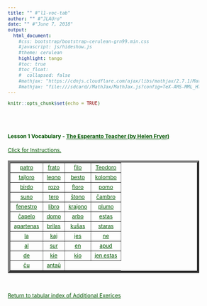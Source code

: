 ```yaml
---
title: "" #"l1-voc-tab"
author: "" #"JLAUro"
date: "" #"June 7, 2018"
output: 
  html_document:
    #css: bootstrap/bootstrap-cerulean-grn99.min.css
    #javascript: js/hideshow.js
    #theme: cerulean
    highlight: tango
    #toc: true
    #toc_float: 
    #  collapsed: false
    #mathjax: "https://cdnjs.cloudflare.com/ajax/libs/mathjax/2.7.1/MathJax.js?config=TeX-AMS-MML_HTMLorMML"
    #mathjax: "file:///sdcard//MathJax/MathJax.js?config=TeX-AMS-MML_HTMLorMML"
---
```


```r
knitr::opts_chunk$set(echo = TRUE)
```

<style>
a, body { 
color: #005500; 
font-size: 12px; 
}	

a:visited { color: #009900; }

[id^='tr'] {
display: none;
}

mark {
padding: 3px 3px;
text-align: left;
font-style: italic;
font-size: 10px;
background-color: #007700;
color: white;
margin-top: 0px;
margin-left: 5px;
}

</style>

<script type='text/javascript'>
function toggle_visibility(id) {
var e = document.getElementById(id);
e.style.display = ((e.style.display!='block') ? 'block' : 'none');
}
</script>

<br/><br/>

<p>
<h4>Lesson 1 Vocabulary - <a  href=http://www.gutenberg.org/files/8177/8177-h/8177-h.htm>The Esperanto Teacher (by Helen Fryer)</a> <br/></h4>
<a id='r0' href='#' onclick="toggle_visibility('tr0');">
Click for Instructions.</a>
<div id='tr0'>
&nbsp;
<mark>Click on each link to toggle the English translation.  Reload page to turn off all translations.</mark>
</div>
</p>

<table width='100%' border='5px' cellspacing='5px' cellpadding='5px'>
<tr id='r1'>
<td align='center' valign='middle'><a id='item1' href='#r0' onclick="toggle_visibility('tr1');">patro</a>
<div id='tr1'><mark>noun     father</mark></div></td>

<td align='center' valign='middle'><a id='item2' href='#r0' onclick="toggle_visibility('tr2');">frato</a>
<div id='tr2'><mark>noun     brother</mark></div></td>

<td align='center' valign='middle'><a id='item3' href='#r0' onclick="toggle_visibility('tr3');">filo</a>
<div id='tr3'><mark>noun     son</mark></div></td>

<td align='center' valign='middle'><a id='item4' href='#r0' onclick="toggle_visibility('tr4');">Teodoro</a>
<div id='tr4'><mark>noun     Theodore</mark></div></td>
</tr>
<tr id='r2'>

<td align='center' valign='middle'><a id='item5' href='#r1' onclick="toggle_visibility('tr5');">tajloro</a>
<div id='tr5'><mark>noun     tailor</mark></div></td>

<td align='center' valign='middle'><a id='item6' href='#r1' onclick="toggle_visibility('tr6');">leono</a>
<div id='tr6'><mark>noun     lion</mark></div></td>

<td align='center' valign='middle'><a id='item7' href='#r1' onclick="toggle_visibility('tr7');">besto</a>
<div id='tr7'><mark>noun     animal</mark></div></td>

<td align='center' valign='middle'><a id='item8' href='#r1' onclick="toggle_visibility('tr8');">kolombo</a>
<div id='tr8'><mark>noun     pigeon</mark></div></td>
</tr>
<tr id='r3'>

<td align='center' valign='middle'><a id='item9' href='#r2' onclick="toggle_visibility('tr9');">birdo</a>
<div id='tr9'><mark>noun     bird</mark></div></td>

<td align='center' valign='middle'><a id='item10' href='#r2' onclick="toggle_visibility('tr10');">rozo</a>
<div id='tr10'><mark>noun     rose</mark></div></td>

<td align='center' valign='middle'><a id='item11' href='#r2' onclick="toggle_visibility('tr11');">floro</a>
<div id='tr11'><mark>noun     flower</mark></div></td>

<td align='center' valign='middle'><a id='item12' href='#r2' onclick="toggle_visibility('tr12');">pomo</a>
<div id='tr12'><mark>noun     apple</mark></div></td>
</tr>
<tr id='r4'>

<td align='center' valign='middle'><a id='item13' href='#r3' onclick="toggle_visibility('tr13');">suno</a>
<div id='tr13'><mark>noun     Sun</mark></div></td>

<td align='center' valign='middle'><a id='item14' href='#r3' onclick="toggle_visibility('tr14');">tero</a>
<div id='tr14'><mark>noun     earth, ground</mark></div></td>

<td align='center' valign='middle'><a id='item15' href='#r3' onclick="toggle_visibility('tr15');">ŝtono</a>
<div id='tr15'><mark>noun     stone</mark></div></td>

<td align='center' valign='middle'><a id='item16' href='#r3' onclick="toggle_visibility('tr16');">ĉambro</a>
<div id='tr16'><mark>noun     room</mark></div></td>
</tr>
<tr id='r5'>

<td align='center' valign='middle'><a id='item17' href='#r4' onclick="toggle_visibility('tr17');">fenestro</a>
<div id='tr17'><mark>noun     window</mark></div></td>

<td align='center' valign='middle'><a id='item18' href='#r4' onclick="toggle_visibility('tr18');">libro</a>
<div id='tr18'><mark>noun     book</mark></div></td>

<td align='center' valign='middle'><a id='item19' href='#r4' onclick="toggle_visibility('tr19');">krajono</a>
<div id='tr19'><mark>noun     pencil</mark></div></td>

<td align='center' valign='middle'><a id='item20' href='#r4' onclick="toggle_visibility('tr20');">plumo</a>
<div id='tr20'><mark>noun     pen</mark></div></td>
</tr>
<tr id='r6'>

<td align='center' valign='middle'><a id='item21' href='#r5' onclick="toggle_visibility('tr21');">ĉapelo</a>
<div id='tr21'><mark>noun     hat</mark></div></td>

<td align='center' valign='middle'><a id='item22' href='#r5' onclick="toggle_visibility('tr22');">domo</a>
<div id='tr22'><mark>noun     house</mark></div></td>

<td align='center' valign='middle'><a id='item23' href='#r5' onclick="toggle_visibility('tr23');">arbo</a>
<div id='tr23'><mark>noun     tree</mark></div></td>

<td align='center' valign='middle'><a id='item24' href='#r5' onclick="toggle_visibility('tr24');">estas</a>
<div id='tr24'><mark>verb     is, are, am</mark></div></td>
</tr>
<tr id='r7'>

<td align='center' valign='middle'><a id='item25' href='#r6' onclick="toggle_visibility('tr25');">apartenas</a>
<div id='tr25'><mark>verb     belongs</mark></div></td>

<td align='center' valign='middle'><a id='item26' href='#r6' onclick="toggle_visibility('tr26');">brilas</a>
<div id='tr26'><mark>verb     shines</mark></div></td>

<td align='center' valign='middle'><a id='item27' href='#r6' onclick="toggle_visibility('tr27');">kuŝas</a>
<div id='tr27'><mark>verb     lies</mark></div></td>

<td align='center' valign='middle'><a id='item28' href='#r6' onclick="toggle_visibility('tr28');">staras</a>
<div id='tr28'><mark>verb     stands</mark></div></td>
</tr>
<tr id='r8'>

<td align='center' valign='middle'><a id='item29' href='#r7' onclick="toggle_visibility('tr29');">la</a>
<div id='tr29'><mark>art     the</mark></div></td>

<td align='center' valign='middle'><a id='item30' href='#r7' onclick="toggle_visibility('tr30');">kaj</a>
<div id='tr30'><mark>conj     and</mark></div></td>

<td align='center' valign='middle'><a id='item31' href='#r7' onclick="toggle_visibility('tr31');">jes</a>
<div id='tr31'><mark>     yes</mark></div></td>

<td align='center' valign='middle'><a id='item32' href='#r7' onclick="toggle_visibility('tr32');">ne</a>
<div id='tr32'><mark>     no,not</mark></div></td>
</tr>
<tr id='r9'>

<td align='center' valign='middle'><a id='item33' href='#r8' onclick="toggle_visibility('tr33');">al</a>
<div id='tr33'><mark>     to, towards</mark></div></td>

<td align='center' valign='middle'><a id='item34' href='#r8' onclick="toggle_visibility('tr34');">sur</a>
<div id='tr34'><mark>     on</mark></div></td>

<td align='center' valign='middle'><a id='item35' href='#r8' onclick="toggle_visibility('tr35');">en</a>
<div id='tr35'><mark>     in</mark></div></td>

<td align='center' valign='middle'><a id='item36' href='#r8' onclick="toggle_visibility('tr36');">apud</a>
<div id='tr36'><mark>adj     by, near, beside</mark></div></td>
</tr>
<tr id='r10'>

<td align='center' valign='middle'><a id='item37' href='#r9' onclick="toggle_visibility('tr37');">de</a>
<div id='tr37'><mark>     of, from</mark></div></td>

<td align='center' valign='middle'><a id='item38' href='#r9' onclick="toggle_visibility('tr38');">kie</a>
<div id='tr38'><mark>     where</mark></div></td>

<td align='center' valign='middle'><a id='item39' href='#r9' onclick="toggle_visibility('tr39');">kio</a>
<div id='tr39'><mark>     what thing</mark></div></td>

<td align='center' valign='middle'><a id='item40' href='#r9' onclick="toggle_visibility('tr40');">jen estas</a>
<div id='tr40'><mark>     here is </mark></div></td>
</tr>
<tr id='r11'>

<td align='center' valign='middle'><a id='item41' href='#r10' onclick="toggle_visibility('tr41');">ĉu</a>
<div id='tr41'><mark>     whether (asks a question)</mark></div></td>

<td align='center' valign='middle'><a id='item42' href='#r10' onclick="toggle_visibility('tr42');">antaŭ</a>
<div id='tr42'><mark>adj     before, in front of</mark></div></td>

</tr>
</table>
<br/>
<p>
<a href=addExercises.html>Return to tabular index of Additional Exerices</a>
</p>

